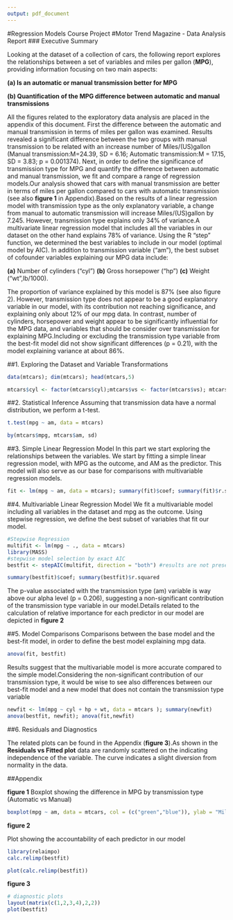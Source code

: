 ```yaml
---
output: pdf_document
---
```

#Regression Models Course Project 
#Motor Trend Magazine - Data Analysis Report
### Executive Summary

Looking at the dataset of a collection of cars, the following report explores the relationships between a set of variables and miles per gallon (__MPG__), providing information focusing on two main aspects:

__(a) Is an automatic or manual transmission better for MPG__

__(b) Quantification of the MPG difference between automatic and manual transmissions__

All the figures related to the exploratory data analysis are placed in the appendix of this document. First the difference between the automatic and manual transmission in terms of miles per gallon was examined. Results revealed a significant difference between the two groups with manual transmission to be related with an increase number of Miles/(US)gallon (Manual transmission:M=24.39, SD = 6.16; Automatic transmission:M = 17.15, SD = 3.83; p = 0.001374). Next, in order to define the significance of transmission type for MPG and quantify the difference between automatic and manual transmission, we fit and compare a range of regression models.Our analysis showed that cars with manual transmission are better in terms of miles per gallon compared to cars with automatic transmission (see also __figure 1__ in Appendix).Based on the results of a linear regression model with transmission type as the only explanatory variable, a change from manual to automatic transmission will increase Miles/(US)gallon by 7.245. However, transmission type explains only 34% of variance.A multivariate linear regression model that includes all the variables in our dataset on the other hand explains 78% of variance. Using the R "step" function, we determined the best variables to include in our model (optimal model by AIC).
In addition to transmission variable ("am"), the best subset of cofounder variables explaining our MPG data include:

__(a)__ Number of cylinders ("cyl")
__(b)__ Gross horsepower ("hp") 
__(c)__ Weight ("wt",lb/1000). 


The proportion of variance explained by this model is 87% (see also figure 2). However, transmission type does not appear to be a good explanatory variable in our model, with its contribution not reaching significance, and explaining only about 12% of our mpg data. In contrast, number of cylinders, horsepower and weight appear to be significantly influential for the MPG data, and variables that should be consider over transmission for explaining MPG.Including or excluding the transmission type variable from the best-fit model did not show significant differences (p = 0.21), with the model explaining variance at about 86%.

##1. Exploring the Dataset and Variable Transformations

```r
data(mtcars); dim(mtcars); head(mtcars,5) 
```
```r
mtcars$cyl <- factor(mtcars$cyl);mtcars$vs <- factor(mtcars$vs); mtcars$gear <- factor(mtcars$gear); mtcars$carb <- factor(mtcars$carb); mtcars$am <- factor(mtcars$am)
```

##2. Statistical Inference
Assuming that transmission data have a normal distribution, we perform a t-test. 

```r
t.test(mpg ~ am, data = mtcars)
```
```r
by(mtcars$mpg, mtcars$am, sd)
```

##3. Simple Linear Regression Model
In this part we start exploring the relationships between the variables. We start by fitting a simple linear regression model, with MPG as the outcome, and AM as the predictor. This model will also serve as our base for comparisons with multivariable regression models.

```r
fit <- lm(mpg ~ am, data = mtcars); summary(fit)$coef; summary(fit)$r.squared
```

##4. Multivariable Linear Regression Model
We fit a multivariable model including all variables in the dataset and mpg as the outcome. Using stepwise regression, we define the best subset of variables that fit our model. 
```r
#Stepwise Regression
multifit <- lm(mpg ~ ., data = mtcars)
library(MASS)
#stepwise model selection by exact AIC
bestfit <- stepAIC(multifit, direction = "both") #results are not presented
```

```r
summary(bestfit)$coef; summary(bestfit)$r.squared
```

The p-value associated with the transmission type (am) variable is way above our alpha level (p = 0.206), suggesting a non-significant contribution of the transmission type variable in our model.Details related to the calculation of relative importance for each predictor in our model are depicted in __figure 2__

##5. Model Comparisons
Comparisons between the base model and the best-fit model, in order to define the best model explaining mpg data.

```r
anova(fit, bestfit)
```
Results suggest that the multivariable model is more accurate compared to the simple model.Considering the non-significant contribution of our transmission type, it would be wise to see also differences between our best-fit model and a new model that does not contain the transmission type variable
```r
newfit <- lm(mpg ~ cyl + hp + wt, data = mtcars ); summary(newfit)
anova(bestfit, newfit); anova(fit,newfit)
```

##6. Residuals and Diagnostics

The related plots can be found in the Appendix (__figure 3__).As shown in the __Residuals vs Fitted plot__ data are randomly scattered on the indicating independence of the variable. The curve indicates a slight diversion from normality in the data. 

##Appendix

__figure 1__
Boxplot showing the difference in MPG by transmission type (Automatic vs Manual)

```r
boxplot(mpg ~ am, data = mtcars, col = (c("green","blue")), ylab = "Miles Per Gallon", xlab = "Transmission Type", names = c("Automatic", "Manual"), main = "Comparison of MPG of Automatic vs Manual Transmission")
```

__figure 2__

Plot showing the accountability of each predictor in our model

```r
library(relaimpo)
calc.relimp(bestfit)
```
```r
plot(calc.relimp(bestfit))
```

__figure 3__


```r
# diagnostic plots 
layout(matrix(c(1,2,3,4),2,2)) 
plot(bestfit)
```